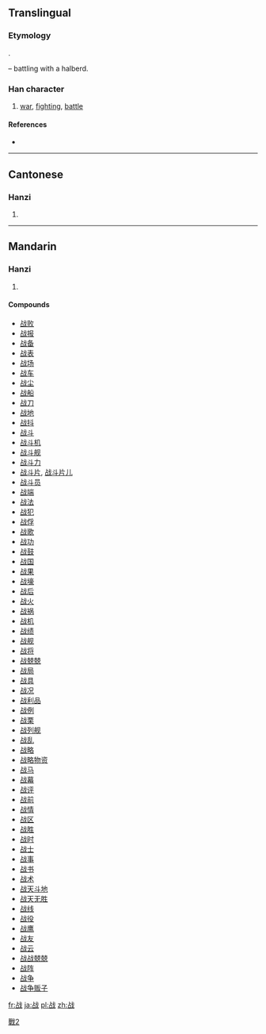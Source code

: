 {{also|戰|戦}}
==Translingual==
{{ja-forms|[[戦]]|战|[[戰]]}}
===Etymology===
{{Han simp|戰|f=單|t=占}}.

{{Han compound|占|戈|t2=halberd|ls=psc|c1=p|c2=s}} – battling with a halberd.

===Han character===
{{Han char|rn=62|rad=戈|as=05|sn=9|four=|canj=卜口戈 (YRI)|ids=⿰[[占]][[戈]]}}

# [[war]], [[fight]]ing, [[battle]]

====References====
* {{Han ref|kx=0412.291|dkj=11582|dj=0755.140|hdz=21403.140|uh=6218|ud=25112}}

----

==Cantonese==

===Hanzi===
{{yue-hanzi|jyut=zin3|y=jin3|tra=戰}}

# {{defn|lang=yue|sort=戈05}}

----

==Mandarin==

===Hanzi===
{{cmn-hanzi|tra=戰|pin=[[zhàn]] ([[zhan4]])|wg=chan<sup>4</sup>}}

# {{defn|lang=cmn|sort=戈05}}

====Compounds====
* [[战败]]
* [[战报]]
* [[战备]]
* [[战表]]
* [[战场]]
* [[战车]]
* [[战尘]]
* [[战船]]
* [[战刀]]
* [[战地]]
* [[战抖]]
* [[战斗]]
* [[战斗机]]
* [[战斗舰]]
* [[战斗力]]
* [[战斗片]], [[战斗片儿]]
* [[战斗员]]
* [[战端]]
* [[战法]]
* [[战犯]]
* [[战俘]]
* [[战歌]]
* [[战功]]
* [[战鼓]]
* [[战国]]
* [[战果]]
* [[战壕]]
* [[战后]]
* [[战火]]
* [[战祸]]
* [[战机]]
* [[战绩]]
* [[战舰]]
* [[战将]]
* [[战兢兢]]
* [[战局]]
* [[战具]]
* [[战况]]
* [[战利品]]
* [[战例]]
* [[战栗]]
* [[战列舰]]
* [[战乱]]
* [[战略]]
* [[战略物资]]
* [[战马]]
* [[战幕]]
* [[战评]]
* [[战前]]
* [[战情]]
* [[战区]]
* [[战胜]]
* [[战时]]
* [[战士]]
* [[战事]]
* [[战书]]
* [[战术]]
* [[战天斗地]]
* [[战天无胜]]
* [[战线]]
* [[战役]]
* [[战鹰]]
* [[战友]]
* [[战云]]
* [[战战兢兢]]
* [[战阵]]
* [[战争]]
* [[战争贩子]]

[[Category:CJKV characters simplified differently in Japan and China|戰2]]

[[fr:战]]
[[ja:战]]
[[pl:战]]
[[zh:战]]
